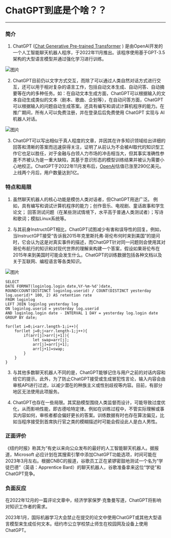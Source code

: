 
# ChatGPT到底是个啥？？

***

### 简介
1. ChatGPT ([Chat Generative Pre-trained Transformer](https://openai.com/blog/chatgpt/ "Chat Generative Pre-trained Transformer") ) 是由OpenAI开发的一个人工智能聊天机器人程序，于2022年11月推出。该程序使用基于GPT-3.5架构的大型语言模型并通过强化学习进行训练。


![图片](001.png)

2. ChatGPT目前仍以文字方式交互，而除了可以通过人类自然对话方式进行交互，还可以用于相对复杂的语言工作，包括自动文本生成、自动问答、自动摘要等在内的多种任务。如：在自动文本生成方面，ChatGPT可以根据输入的文本自动生成类似的文本（剧本、歌曲、企划等），在自动问答方面，ChatGPT可以根据输入的问题自动生成答案。还具有编写和调试计算机程序的能力。在推广期间，所有人可以免费注册，并在登录后后免费使用 ChatGPT 实现与 AI 机器人对话。

![图片](002.png)

3. ChatGPT可以写出相似于真人程度的文章，并因其在许多知识领域给出详细的回答和清晰的答案而迅速获得关注，证明了从前认为不会被AI取代的知识型工作它也足以胜任，对于金融与白领人力市场的冲击相当大，但其事实准确性参差不齐被认为是一重大缺陷，其基于意识形态的模型训练结果并被认为需要小心地校正。ChatGPT于2022年11月发布后，[OpenAI](https://openai.com/ "OpenAI")估值已涨至290亿美元。上线两个月后，用户数量达到1亿。

### 特点和局限
1. 虽然聊天机器人的核心功能是模仿人类对话者，但ChatGPT用途广泛。 例如，具有编写和调试计算机程序的能力；创作音乐、电视剧、童话故事和学生论文； 回答测试问题（在某些测试情境下，水平高于普通人类测试者）；写诗和歌词；模拟Linux系统等。

2. 与其前身InstructGPT相比，ChatGPT试图减少有害和误导性的回复。例如，当InstructGPT接受“告诉我2015年克里斯托弗·哥伦布何时来到美国”的提问时，它会认为这是对真实事件的描述，而ChatGPT针对同一问题则会使用其对哥伦布航行的知识和对现代世界的理解来构建一个答案，假设如果哥伦布在2015年来到美国时可能会发生什么。ChatGPT的训练数据包括各种文档以及关于互联网、编程语言等各类知识。

![图片](003.png)

```
SELECT
DATE FORMAT(loginlog.login date,%Y-%m-%d')date,
ROUND(COUNT(DISTINCT loginlog.userid) / COUNT(DISTINCT yesterday log.userid)* 100, 2) AS retention rate
FROM loginlog
LEFT JOIN loginlog yesterday log
ON loginlog.userid = yesterday log.userid
AND loginlog.login date - INTERVAL 1 DAY = yesterday log.login date
GROUP BY date;
```

```
for(let i=0;i<arr.length-1;i++){
    for(let j=0;j<arr.length-1;j++){
        if(arr[j]>arr[j+1]){
            let swap=arr[j];
            arr[j]=arr[j+1];
            arr[j+1]=swap;
        }
    }
}
```
3. 与其他多数聊天机器人不同的是，ChatGPT能够记住与用户之前的对话内容和给它的提示。此外，为了防止ChatGPT接受或生成冒犯性言论，输入内容会由审核API进行过滤，以减少潜在的种族主义或性别歧视等内容。目前，有部分地区无法使用此项服务。

4. ChatGPT也存在一些局限。其奖励模型围绕人类监督而设计，可能导致过度优化，从而影响性能，即古德哈特定律。例如在训练过程中，不管实际理解或事实内容如何，审核者都会偏好更长的答案。训练数据有时也存在算法偏见，比如当程序接受到首席执行官之类的模糊描述时可能会假设此人是白人男性。

### 正面评价
《纽约时报》称其为“有史以来向公众发布的最好的人工智能聊天机器人。据报道，Microsoft 必应计划在其搜索引擎中添加ChatGPT功能选项，时间可能在2023年3月左右。根据CNBC的报道，谷歌员工正在紧锣密鼓地测试一个名为“学徒巴德”（英语：Apprentice Bard）的聊天机器人，谷歌准备拿来这位“学徒”和ChatGPT竞争。

### 负面反应
在2022年12月的一篇评论文章中，经济学家保罗·克鲁曼写道，ChatGPT将影响对知识工作者的需求。

2023年1月，国际机器学习大会禁止在提交的论文中使用ChatGPT或其他大型语言模型来生成任何文本。纽约市公立学校禁止师生在校园网及设备上使用ChatGPT。